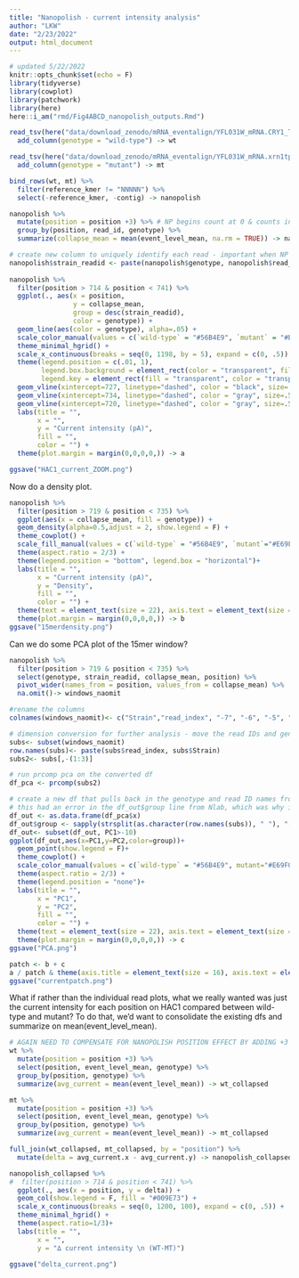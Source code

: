 ```yaml
---
title: "Nanopolish - current intensity analysis"
author: "LKW"
date: "2/23/2022"
output: html_document
---
```

```r
# updated 5/22/2022
knitr::opts_chunk$set(echo = F)
library(tidyverse)
library(cowplot)
library(patchwork)
library(here)
here::i_am("rmd/Fig4ABCD_nanopolish_outputs.Rmd")
```


```r
read_tsv(here("data/download_zenodo/mRNA_eventalign/YFL031W_mRNA.CRY1_Tm_NoExo.eventalign_output.txt"), col_names = c("contig", "position",	"reference_kmer",	"read_id",	"strand",	"event_index",	"event_level_mean",	"event_stdv",	"event_length",	"model_kmer",	"model_mean",	"model_stdv",	"standardized_level")) %>%
  add_column(genotype = "wild-type") -> wt

read_tsv(here("data/download_zenodo/mRNA_eventalign/YFL031W_mRNA.xrn1tpt1_Tm_NoExo.eventalign_output.txt"), col_names = c("contig", "position",	"reference_kmer",	"read_id",	"strand",	"event_index",	"event_level_mean",	"event_stdv",	"event_length",	"model_kmer",	"model_mean",	"model_stdv",	"standardized_level")) %>%
  add_column(genotype = "mutant") -> mt

bind_rows(wt, mt) %>%
  filter(reference_kmer != "NNNNN") %>%
  select(-reference_kmer, -contig) -> nanopolish

nanopolish %>%
  mutate(position = position +3) %>% # NP begins count at 0 & counts in 5mer space; add 3 nt for center of 5mer
  group_by(position, read_id, genotype) %>%
  summarize(collapse_mean = mean(event_level_mean, na.rm = TRUE)) -> nanopolish

# create new column to uniquely identify each read - important when NP outputs read INDICES vs names
nanopolish$strain_readid <- paste(nanopolish$genotype, nanopolish$read_id, sep = "_") 
  
nanopolish %>%
  filter(position > 714 & position < 741) %>%
  ggplot(., aes(x = position, 
                y = collapse_mean, 
                group = desc(strain_readid),
                color = genotype)) +
  geom_line(aes(color = genotype), alpha=.05) +
  scale_color_manual(values = c(`wild-type` = "#56B4E9", `mutant` = "#E69F00")) +
  theme_minimal_hgrid() +
  scale_x_continuous(breaks = seq(0, 1198, by = 5), expand = c(0, .5)) +
  theme(legend.position = c(.01, 1),
        legend.box.background = element_rect(color = "transparent", fill='white'),
        legend.key = element_rect(fill = "transparent", color = "transparent")) +
  geom_vline(xintercept=727, linetype="dashed", color = "black", size=.5, alpha = 1) +
  geom_vline(xintercept=734, linetype="dashed", color = "gray", size=.5, alpha = 1) +
  geom_vline(xintercept=720, linetype="dashed", color = "gray", size=.5, alpha = 1) +
  labs(title = "",
       x = "",
       y = "Current intensity (pA)",
       fill = "",
       color = "") +
  theme(plot.margin = margin(0,0,0,0,)) -> a

ggsave("HAC1_current_ZOOM.png")
```
Now do a density plot.
```r
nanopolish %>%
  filter(position > 719 & position < 735) %>%
  ggplot(aes(x = collapse_mean, fill = genotype)) +
  geom_density(alpha=0.5,adjust = 2, show.legend = F) +
  theme_cowplot() +
  scale_fill_manual(values = c(`wild-type` = "#56B4E9", `mutant`="#E69F00")) +
  theme(aspect.ratio = 2/3) +
  theme(legend.position = "bottom", legend.box = "horizontal")+
  labs(title = "",
       x = "Current intensity (pA)",
       y = "Density",
       fill = "",
       color = "") +
  theme(text = element_text(size = 22), axis.text = element_text(size = 20)) +
  theme(plot.margin = margin(0,0,0,0,)) -> b
ggsave("15merdensity.png")
```
Can we do some PCA plot of the 15mer window?
```r
nanopolish %>%
  filter(position > 719 & position < 735) %>%
  select(genotype, strain_readid, collapse_mean, position) %>%
  pivot_wider(names_from = position, values_from = collapse_mean) %>%
  na.omit()-> windows_naomit

#rename the columns
colnames(windows_naomit)<- c("Strain","read_index", "-7", "-6", "-5", "-4", "-3", "-2", "-1", "0", "1", "2","3","4","5","6", "7")

# dimension conversion for further analysis - move the read IDs and genotypes into row names
subs<- subset(windows_naomit)
row.names(subs)<- paste(subs$read_index, subs$Strain)
subs2<- subs[,-(1:3)]

# run prcomp pca on the converted df
df_pca <- prcomp(subs2)

# create a new df that pulls back in the genotype and read ID names from the row IDs
# this had an error in the df_out$group line from Nlab, which was why it failed
df_out <- as.data.frame(df_pca$x)
df_out$group <- sapply(strsplit(as.character(row.names(subs)), " "), "[[", 1 )
df_out<- subset(df_out, PC1>-10)
ggplot(df_out,aes(x=PC1,y=PC2,color=group))+
  geom_point(show.legend = F)+
  theme_cowplot() +
  scale_color_manual(values = c(`wild-type` = "#56B4E9", mutant="#E69F00")) +
  theme(aspect.ratio = 2/3) +
  theme(legend.position = "none")+
  labs(title = "",
       x = "PC1",
       y = "PC2",
       fill = "",
       color = "") +
  theme(text = element_text(size = 22), axis.text = element_text(size = 20)) +
  theme(plot.margin = margin(0,0,0,0,)) -> c
ggsave("PCA.png")

patch <- b + c
a / patch & theme(axis.title = element_text(size = 16), axis.text = element_text(size = 12))
ggsave("currentpatch.png")
```

What if rather than the individual read plots, what we really wanted was just the current intensity for each position on HAC1 compared between wild-type and mutant? To do that, we'd want to consolidate the existing dfs and summarize on mean(event_level_mean).
```r
# AGAIN NEED TO COMPENSATE FOR NANOPOLISH POSITION EFFECT BY ADDING +3
wt %>%
  mutate(position = position +3) %>% 
  select(position, event_level_mean, genotype) %>%
  group_by(position, genotype) %>%
  summarize(avg_current = mean(event_level_mean)) -> wt_collapsed

mt %>%
  mutate(position = position +3) %>% 
  select(position, event_level_mean, genotype) %>%
  group_by(position, genotype) %>%
  summarize(avg_current = mean(event_level_mean)) -> mt_collapsed

full_join(wt_collapsed, mt_collapsed, by = "position") %>%
  mutate(delta = avg_current.x - avg_current.y) -> nanopolish_collapsed

nanopolish_collapsed %>%
#  filter(position > 714 & position < 741) %>%
  ggplot(., aes(x = position, y = delta)) +
  geom_col(show.legend = F, fill = "#009E73") +
  scale_x_continuous(breaks = seq(0, 1200, 100), expand = c(0, .5)) +
  theme_minimal_hgrid() +
  theme(aspect.ratio=1/3)+
  labs(title = "",
       x = "",
       y = "∆ current intensity \n (WT-MT)")

ggsave("delta_current.png")

```




